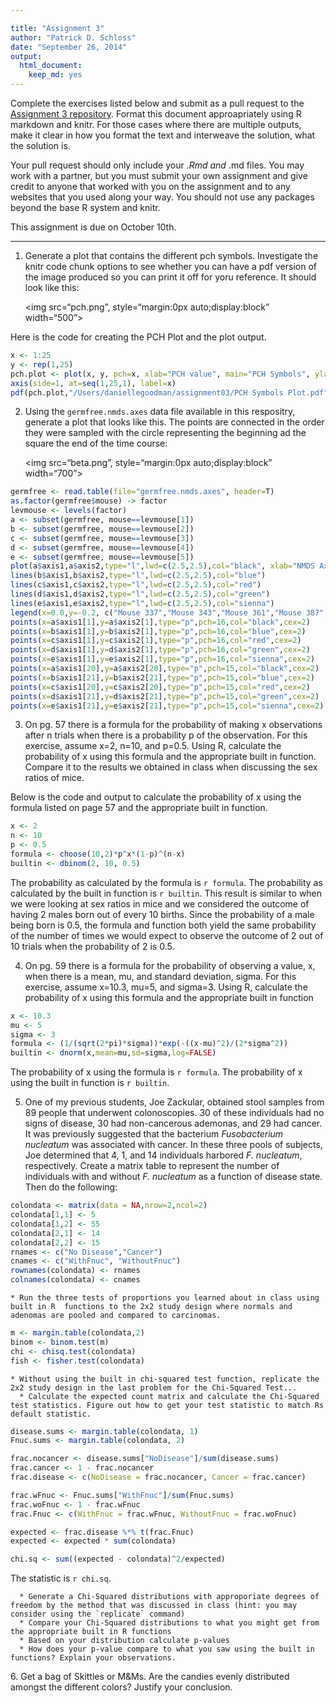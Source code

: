 ```yaml
---

title: "Assignment 3"
author: "Patrick D. Schloss"
date: "September 26, 2014"
output:
  html_document:
    keep_md: yes
---
```


Complete the exercises listed below and submit as a pull request to the [Assignment 3 repository](http://www.github.com/microbialinformatics/assignment03).  Format this document approapriately using R markdown and knitr. For those cases where there are multiple outputs, make it clear in how you format the text and interweave the solution, what the solution is.

Your pull request should only include your *.Rmd and *.md files. You may work with a partner, but you must submit your own assignment and give credit to anyone that worked with you on the assignment and to any websites that you used along your way. You should not use any packages beyond the base R system and knitr.

This assignment is due on October 10th.

------

1.  Generate a plot that contains the different pch symbols. Investigate the knitr code chunk options to see whether you can have a pdf version of the image produced so you can print it off for yoru reference. It should look like this:

    <img src="pch.png", style="margin:0px auto;display:block" width="500">

Here is the code for creating the PCH Plot and the plot output.
```r
x <- 1:25
y <- rep(1,25)
pch.plot <- plot(x, y, pch=x, xlab="PCH value", main="PCH Symbols", ylab="", grid(nx=26, ny=1, col="grey", lty="solid"), axes=F, cex=1.5)
axis(side=1, at=seq(1,25,1), label=x)
pdf(pch.plot,"/Users/daniellegoodman/assignment03/PCH Symbols Plot.pdf")
```


2.  Using the `germfree.nmds.axes` data file available in this respositry, generate a plot that looks like this. The points are connected in the order they were sampled with the circle representing the beginning ad the square the end of the time course:

    <img src="beta.png", style="margin:0px auto;display:block" width="700">

```r
germfree <- read.table(file="germfree.nmds.axes", header=T)
as.factor(germfree$mouse) -> factor
levmouse <- levels(factor)
a <- subset(germfree, mouse==levmouse[1])
b <- subset(germfree, mouse==levmouse[2])
c <- subset(germfree, mouse==levmouse[3])
d <- subset(germfree, mouse==levmouse[4])
e <- subset(germfree, mouse==levmouse[5])
plot(a$axis1,a$axis2,type="l",lwd=c(2.5,2.5),col="black", xlab="NMDS Axis 1", ylab="NMDS Axis 2",ylim=c(-0.55,0.4),xlim=c(-0.3,0.7))
lines(b$axis1,b$axis2,type="l",lwd=c(2.5,2.5),col="blue")
lines(c$axis1,c$axis2,type="l",lwd=c(2.5,2.5),col="red")
lines(d$axis1,d$axis2,type="l",lwd=c(2.5,2.5),col="green")
lines(e$axis1,e$axis2,type="l",lwd=c(2.5,2.5),col="sienna")
legend(x=0.0,y=-0.2, c("Mouse 337","Mouse 343","Mouse 361","Mouse 387","Mouse 389"), lty=c(1,1), lwd=c(2.5,2.5),col=c("black","blue","red","green","sienna"),cex=0.7)
points(x=a$axis1[1],y=a$axis2[1],type="p",pch=16,col="black",cex=2)
points(x=b$axis1[1],y=b$axis2[1],type="p",pch=16,col="blue",cex=2)
points(x=c$axis1[1],y=c$axis2[1],type="p",pch=16,col="red",cex=2)
points(x=d$axis1[1],y=d$axis2[1],type="p",pch=16,col="green",cex=2)
points(x=e$axis1[1],y=e$axis2[1],type="p",pch=16,col="sienna",cex=2)
points(x=a$axis1[20],y=a$axis2[20],type="p",pch=15,col="black",cex=2)
points(x=b$axis1[21],y=b$axis2[21],type="p",pch=15,col="blue",cex=2)
points(x=c$axis1[20],y=c$axis2[20],type="p",pch=15,col="red",cex=2)
points(x=d$axis1[21],y=d$axis2[21],type="p",pch=15,col="green",cex=2)
points(x=e$axis1[21],y=e$axis2[21],type="p",pch=15,col="sienna",cex=2)
```


3.  On pg. 57 there is a formula for the probability of making x observations after n trials when there is a probability p of the observation.  For this exercise, assume x=2, n=10, and p=0.5.  Using R, calculate the probability of x using this formula and the appropriate built in function. Compare it to the results we obtained in class when discussing the sex ratios of mice.

Below is the code and output to calculate the probability of x using the formula listed on page 57 and the appropriate built in function.
```r
x <- 2
n <- 10
p <- 0.5
formula <- choose(10,2)*p^x*(1-p)^(n-x)
builtin <- dbinom(2, 10, 0.5)
```

The probability as calculated by the formula is `r formula`.
The probability as calculated by the built in function is `r builtin`.
This result is similar to when we were looking at sex ratios in mice and we considered the outcome of having 2 males born out of every 10 births. Since the probability of a male being born is 0.5, the formula and function both yield the same probability of the number of times we would expect to observe the outcome of 2 out of 10 trials when the probability of 2 is 0.5.

4.  On pg. 59 there is a formula for the probability of observing a value, x, when there is a mean, mu, and standard deviation, sigma.  For this exercise, assume x=10.3, mu=5, and sigma=3.  Using R, calculate the probability of x using this formula and the appropriate built in function

```r
x <- 10.3
mu <- 5
sigma <- 3
formula <- (1/(sqrt(2*pi)*sigma))*exp(-((x-mu)^2)/(2*sigma^2))
builtin <- dnorm(x,mean=mu,sd=sigma,log=FALSE)
```

The probability of x using the formula is `r formula`.
The probability of x using the built in function is `r builtin`.

5.  One of my previous students, Joe Zackular, obtained stool samples from 89 people that underwent colonoscopies.  30 of these individuals had no signs of disease, 30 had non-cancerous ademonas, and 29 had cancer.  It was previously suggested that the bacterium *Fusobacterium nucleatum* was associated with cancer.  In these three pools of subjects, Joe determined that 4, 1, and 14 individuals harbored *F. nucleatum*, respectively. Create a matrix table to represent the number of individuals with and without _F. nucleatum_ as a function of disease state.  Then do the following:

```r
colondata <- matrix(data = NA,nrow=2,ncol=2)
colondata[1,1] <- 5
colondata[1,2] <- 55
colondata[2,1] <- 14
colondata[2,2] <- 15
rnames <- c("No Disease","Cancer")
cnames <- c("WithFnuc", "WithoutFnuc")
rownames(colondata) <- rnames
colnames(colondata) <- cnames
```

    * Run the three tests of proportions you learned about in class using built in R  functions to the 2x2 study design where normals and adenomas are pooled and compared to carcinomas.
```r
m <- margin.table(colondata,2)
binom <- binom.test(m)
chi <- chisq.test(colondata)
fish <- fisher.test(colondata)
```

    * Without using the built in chi-squared test function, replicate the 2x2 study design in the last problem for the Chi-Squared Test...
      * Calculate the expected count matrix and calculate the Chi-Squared test statistics. Figure out how to get your test statistic to match Rs default statistic.
```r
disease.sums <- margin.table(colondata, 1)
Fnuc.sums <- margin.table(colondata, 2)

frac.nocancer <- disease.sums["NoDisease"]/sum(disease.sums)
frac.cancer <- 1 - frac.nocancer
frac.disease <- c(NoDisease = frac.nocancer, Cancer = frac.cancer)

frac.wFnuc <- Fnuc.sums["WithFnuc"]/sum(Fnuc.sums)
frac.woFnuc <- 1 - frac.wFnuc
frac.Fnuc <- c(WithFnuc = frac.wFnuc, WithoutFnuc = frac.woFnuc)

expected <- frac.disease %*% t(frac.Fnuc)
expected <- expected * sum(colondata)

chi.sq <- sum((expected - colondata)^2/expected)
```
The statistic is `r chi.sq`.

      *	Generate a Chi-Squared distributions with approporiate degrees of freedom by the method that was discussed in class (hint: you may consider using the `replicate` command)
      * Compare your Chi-Squared distributions to what you might get from the appropriate built in R functions
      * Based on your distribution calculate p-values
      * How does your p-value compare to what you saw using the built in functions? Explain your observations.

6\.  Get a bag of Skittles or M&Ms.  Are the candies evenly distributed amongst the different colors?  Justify your conclusion.

